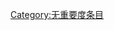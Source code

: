 {{catmore1|[[WikiProject:职业摔角|WikiProject:职业摔角]]}}
{{Articles by Importance|topic=职业摔角|project=职业摔角|format=TOC}}
{{emptycat}}

[[Category:无重要度条目|Category:无重要度条目]]